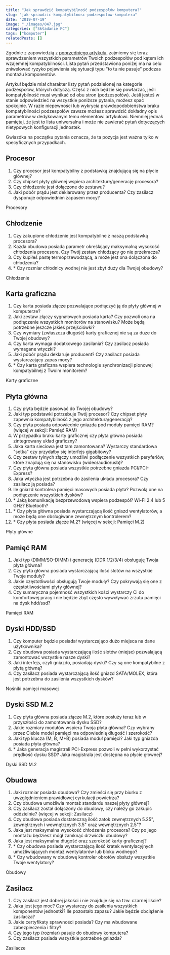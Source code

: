 ```yaml
---
title: "Jak sprawdzić kompatybilność podzespołów komputera?"
slug: "jak-sprawdzic-kompatybilnosc-podzespolow-komputera"
date: "2019-07-19"
image: "./images/047.jpg"
categories: ["Składanie PC"]
tags: ["komputer"]
relatedPosts: []
---
```


Zgodnie z zapowiedzią z [poprzedniego artykułu](/od-czego-zaczac-dobieranie-podzespolow), zajmiemy się teraz sprawdzeniem wszystkich parametrów Twoich podzespołów pod kątem ich wzajemnej kompatybilności. Lista pytań przedstawiona poniżej ma na celu zniwelować ryzyko pojawienia się sytuacji typu "to tu nie pasuje" podczas montażu komponentów.

Artykuł będzie miał charakter listy pytań podzielonej na kategorie podzespołów, których dotyczą. Część z nich będzie się powtarzać, jeśli kompatybilność musi wynikać od obu stron (podzespołów). Jeśli jesteś w stanie odpowiedzieć na wszystkie poniższe pytania, możesz spać spokojnie. W razie niepewności lub wykrycia prawdopodobieństwa braku kompatybilności podzespołów zawsze możesz sprawdzić dokładny opis parametrów w dedykowanym temu elementowi artykułowi. Niemniej jednak pamiętaj, że jest to lista uniwersalna i może nie zawierać pytań dotyczących nietypowych konfiguracji jednostek.

<InfoBlock>Gwiazdka na początku pytania oznacza, że ta pozycja jest ważna tylko w specyficznych przypadkach.</InfoBlock>

## Procesor

1. Czy procesor jest kompatybilny z podstawką znajdującą się na płycie głównej?
2. Czy chipset płyty głównej wspiera architekturę/generację procesora?
3. Czy chłodzenie jest dołączone do zestawu?
4. Jaki pobór prądu jest deklarowany przez producenta? Czy zasilacz dysponuje odpowiednim zapasem mocy?

<ActionButton to='/procesory'>Procesory</ActionButton>

## Chłodzenie

1. Czy zakupione chłodzenie jest kompatybilne z naszą podstawką procesora?
2. Każda obudowa posiada parametr określający maksymalną wysokość chłodzenia procesora. Czy Twój zestaw chłodzący go nie przekracza?
3. Czy kupiłeś pastę termoprzewodzącą, a może jest ona dołączona do chłodzenia?
4. \* Czy rozmiar chłodnicy wodnej nie jest zbyt duży dla Twojej obudowy?

<ActionButton to='/chlodzenie-komputera'>Chłodzenie</ActionButton>

<AdSense/>

## Karta graficzna

1. Czy karta posiada złącze pozwalające podłączyć ją do płyty głównej w komputerze?
2. Jaki zestaw złączy sygnałowych posiada karta? Czy pozwoli ona na podłączenie wszystkich monitorów na stanowisku? Może będą potrzebne jeszcze jakieś przejściówki?
3. Czy wymiary (zwłaszcza długość) karty graficznej nie są za duże do Twojej obudowy?
4. Czy karta wymaga dodatkowego zasilania? Czy zasilacz posiada wymagane wtyczki?
5. Jaki pobór prądu deklaruje producent? Czy zasilacz posiada wystarczający zapas mocy?
6. \* Czy karta graficzna wspiera technologie synchronizacji pionowej kompatybilnej z Twoim monitorem?

<ActionButton to='/karty-graficzne'>Karty graficzne</ActionButton>

## Płyta główna

1. Czy płyta będzie pasować do Twojej obudowy?
2. Jaki typ podstawki potrzebuje Twój procesor? Czy chipset płyty zapewnia kompatybilność z jego architekturą/generacją?
3. Czy płyta posiada odpowiednie gniazda pod moduły pamięci RAM? (więcej w sekcji: Pamięć RAM)
4. W przypadku braku karty graficznej czy płyta główna posiada zintegrowany układ graficzny?
5. Jaka karta sieciowa jest tam zamontowana? Wystarczy standardowa "setka" czy przydałby się interfejs gigabitowy?
6. Czy zestaw tylnych złączy umożliwi podłączenie wszystkich peryferiów, które znajdują się na stanowisku (wideo/audio/usb)?
7. Czy płyta główna posiada wszystkie potrzebne gniazda PCI/PCI-Express?
8. Jaka wtyczka jest potrzebna do zasilenia układu procesora? Czy zasilacz ją posiada?
9. Ile gniazd kontrolera pamięci masowych posiada płyta? Pozwolą one na podłączenie wszystkich dysków?
10. \* Jaką komunikację bezprzewodową wspiera podzespół? Wi-Fi 2.4 lub 5 GHz? Bluetooth?
11. \* Czy płyta główna posiada wystarczającą ilość gniazd wentylatorów, a może będą one obsługiwane zewnętrznym kontrolerem?
12. \* Czy płyta posiada złącze M.2? (więcej w sekcji: Pamięci M.2)

<ActionButton to='/plyty-glowne-czesc-1'>Płyty główne</ActionButton>

## Pamięć RAM

1. Jaki typ (DIMM/SO-DIMM) i generację (DDR 1/2/3/4) obsługuję Twoja płyta główna?
2. Czy płyta główna posiada wystarczającą ilość slotów na wszystkie Twoje moduły?
3. Jakie częstotliwości obsługują Twoje moduły? Czy pokrywają się one z częstotliwościami płyty głównej?
4. Czy sumaryczna pojemność wszystkich kości wystarczy Ci do komfortowej pracy i nie będzie zbyt często wywoływać zrzutu pamięci na dysk hdd/ssd?

<ActionButton to='/pamieci-ram'>Pamięci RAM</ActionButton>

## Dyski HDD/SSD

1. Czy komputer będzie posiadał wystarczająco dużo miejsca na dane użytkownika?
2. Czy obudowa posiada wystarczającą ilość slotów (miejsc) pozwalającą zamontować wszystkie nasze dyski?
3. Jaki interfejs, czyli gniazdo, posiadają dyski? Czy są one kompatybilne z płytą główną?
4. Czy zasilacz posiada wystarczającą ilość gniazd SATA/MOLEX, która jest potrzebna do zasilenia wszystkich dysków?

<ActionButton to='/nosniki-pamieci-dyski-hdd-ssd'>Nośniki pamięci masowej</ActionButton>

## Dyski SSD M.2

1. Czy płyta główna posiada złącze M.2, które posłuży teraz lub w przyszłości do zamontowania dysku SSD?
2. Jakie rozmiary modułów wspiera Twoja płyta główna? Czy wybrany przez Ciebie model pamięci ma odpowiednią długość i szerokość?
3. Jaki typ klucza (M, B, M+B) posiada moduł pamięci? Jaki typ gniazda posiada płyta główna?
4. \* Jaka generacja magistrali PCI-Express pozwoli w pełni wykorzystać prędkość dysku SSD? Jaka magistrala jest dostępna na płycie głownej?

<ActionButton to='/dyski-ssd-m2'>Dyski SSD M.2</ActionButton>

## Obudowa

1. Jaki rozmiar posiada obudowa? Czy zmieści się przy biurku z uwzględnieniem prawidłowej cyrkulacji powietrza?
2. Czy obudowa umożliwia montaż standardu naszej płyty głównej?
3. Czy zasilacz został dołączony do obudowy, czy należy go zakupić oddzielnie? (więcej w sekcji: Zasilacz)
4. Czy obudowa posiada dostateczną ilość zatok zewnętrznych 5.25", zewnętrznych i wewnętrznych 3.5" oraz wewnętrznych 2.5"?
5. Jaka jest maksymalna wysokość chłodzenia procesora? Czy po jego montażu będziesz mógł zamknąć drzwiczki obudowy?
6. Jaka jest maksymalna długość oraz szerokość karty graficznej?
7. \* Czy obudowa posiada wystarczającą ilość kratek wentylacyjnych umożliwiających montaż wentylatorów lub bloku wodnego?
8. \* Czy wbudowany w obudowę kontroler obrotów obsłuży wszystkie Twoje wentylatory?

<ActionButton to='/obudowy-czesc-1'>Obudowy</ActionButton>

<AdSense/>

## Zasilacz

1. Czy zasilacz jest dobrej jakości i nie znajduje się na tzw. czarnej liście?
2. Jaka jest jego moc? Czy wystarczy do zasilenia wszystkich komponentów jednostki? Ile pozostało zapasu? Jakie będzie obciążenie zasilacza?
3. Jakie certyfikaty sprawności posiada? Czy ma wbudowane zabezpieczenia i filtry?
4. Czy jego typ (rozmiar) pasuje do obudowy komputera?
5. Czy zasilacz posiada wszystkie potrzebne gniazda?

<ActionButton to='/zasilacze'>Zasilacze</ActionButton>

<AssemblingPcFooter nextPost='/skladanie-pc-tworzymy-stanowisko-monterskie'/>
